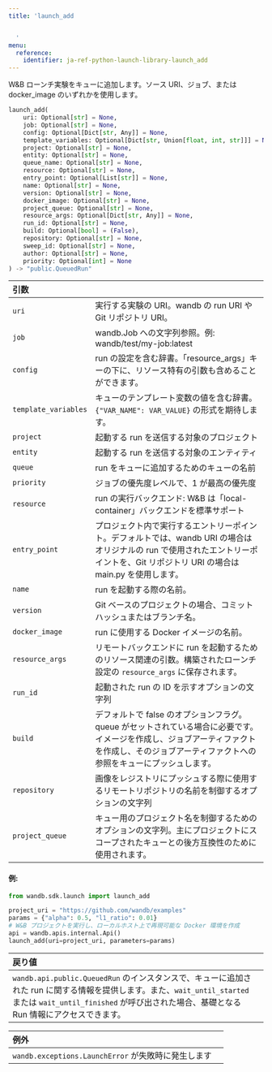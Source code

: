 ```yaml
---
title: 'launch_add


  '
menu:
  reference:
    identifier: ja-ref-python-launch-library-launch_add
---
```


<Card title="View the source code" href="https://www.github.com/wandb/wandb/tree/637bddf198525810add5804059001b1b319d6ad1/wandb/sdk/launch/_launch_add.py#L34-L131" icon="github"/>

W&B ローンチ実験をキューに追加します。ソース URI、ジョブ、または docker_image のいずれかを使用します。

```python
launch_add(
    uri: Optional[str] = None,
    job: Optional[str] = None,
    config: Optional[Dict[str, Any]] = None,
    template_variables: Optional[Dict[str, Union[float, int, str]]] = None,
    project: Optional[str] = None,
    entity: Optional[str] = None,
    queue_name: Optional[str] = None,
    resource: Optional[str] = None,
    entry_point: Optional[List[str]] = None,
    name: Optional[str] = None,
    version: Optional[str] = None,
    docker_image: Optional[str] = None,
    project_queue: Optional[str] = None,
    resource_args: Optional[Dict[str, Any]] = None,
    run_id: Optional[str] = None,
    build: Optional[bool] = (False),
    repository: Optional[str] = None,
    sweep_id: Optional[str] = None,
    author: Optional[str] = None,
    priority: Optional[int] = None
) -> "public.QueuedRun"
```

| 引数 |  |
| :--- | :--- |
|  `uri` |  実行する実験の URI。wandb の run URI や Git リポジトリ URI。 |
|  `job` |  wandb.Job への文字列参照。例: wandb/test/my-job:latest |
|  `config` |  run の設定を含む辞書。「resource_args」キーの下に、リソース特有の引数も含めることができます。 |
|  `template_variables` |  キューのテンプレート変数の値を含む辞書。`{"VAR_NAME": VAR_VALUE}` の形式を期待します。 |
|  `project` |  起動する run を送信する対象のプロジェクト |
|  `entity` |  起動する run を送信する対象のエンティティ |
|  `queue` |  run をキューに追加するためのキューの名前 |
|  `priority` |  ジョブの優先度レベルで、1 が最高の優先度 |
|  `resource` |  run の実行バックエンド: W&B は「local-container」バックエンドを標準サポート |
|  `entry_point` |  プロジェクト内で実行するエントリーポイント。デフォルトでは、wandb URI の場合はオリジナルの run で使用されたエントリーポイントを、Git リポジトリ URI の場合は main.py を使用します。 |
|  `name` |  run を起動する際の名前。 |
|  `version` |  Git ベースのプロジェクトの場合、コミットハッシュまたはブランチ名。 |
|  `docker_image` |  run に使用する Docker イメージの名前。 |
|  `resource_args` |  リモートバックエンドに run を起動するためのリソース関連の引数。構築されたローンチ設定の `resource_args` に保存されます。 |
|  `run_id` |  起動された run の ID を示すオプションの文字列 |
|  `build` |  デフォルトで false のオプションフラグ。queue がセットされている場合に必要です。イメージを作成し、ジョブアーティファクトを作成し、そのジョブアーティファクトへの参照をキューにプッシュします。 |
|  `repository` |  画像をレジストリにプッシュする際に使用するリモートリポジトリの名前を制御するオプションの文字列 |
|  `project_queue` |  キュー用のプロジェクト名を制御するためのオプションの文字列。主にプロジェクトにスコープされたキューとの後方互換性のために使用されます。 |

#### 例:

```python
from wandb.sdk.launch import launch_add

project_uri = "https://github.com/wandb/examples"
params = {"alpha": 0.5, "l1_ratio": 0.01}
# W&B プロジェクトを実行し、ローカルホスト上で再現可能な Docker 環境を作成
api = wandb.apis.internal.Api()
launch_add(uri=project_uri, parameters=params)
```

| 戻り値 |  |
| :--- | :--- |
| `wandb.api.public.QueuedRun` のインスタンスで、キューに追加された run に関する情報を提供します。また、`wait_until_started` または `wait_until_finished` が呼び出された場合、基礎となる Run 情報にアクセスできます。 |

| 例外 |  |
| :--- | :--- |
| `wandb.exceptions.LaunchError` が失敗時に発生します |
